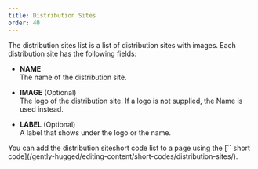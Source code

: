 ```yaml
---
title: Distribution Sites
order: 40
---
```

The distribution sites list is a list of distribution sites with images. Each distribution site has the following fields:

* **NAME**\
    The name of the distribution site.

* **IMAGE** (Optional)\
    The logo of the distribution site. If a logo is not supplied, the Name is used instead.  

* **LABEL** (Optional)\
    A label that shows under the logo or the name.

<Aside>
    You can add the distribution siteshort code list to a page using the [`<DistributionSites />` short code](/gently-hugged/editing-content/short-codes/distribution-sites/). 
</Aside>